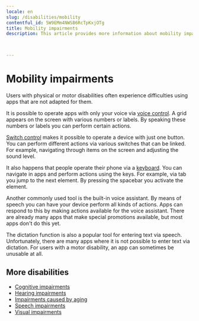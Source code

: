 ```yaml
---
locale: en
slug: /disabilities/mobility
contentful_id: 5W9EMm4NWSB6RcTpKxjOTg
title: Mobility impairments
description: This article provides more information about mobility impairments.


	
---
```


# Mobility impairments

Users with physical or motor disabilities often experience difficulties using apps that are not adapted for them.

It is possible to operate apps with only your voice via [voice control](/en/stats/voice-control). A grid appears on the screen with various numbers or labels. By speaking these numbers or labels you can perform certain actions.

[Switch control](/en/stats/switch-control) makes it possible to operate a device with just one button. You can perform different actions via various switches that can be linked. For example, navigating through items on the screen and adjusting the sound level.

It also happens that people operate their phone via a [keyboard](/en/stats/keyboard-access). You can navigate in apps and perform actions using the keys. For example, via tab you jump to the next element. By pressing the spacebar you activate the element.

Another commonly used tool is the built-in voice assistant. By means of speech you can have your device perform all kinds of actions. Apps can respond to this by making actions available for the voice assistant. There are already many apps that make special promotions available, but most apps don't do this yet.

The dictation function is also a popular tool for entering text via speech. Unfortunately, there are many apps where it is not possible to enter text via dictation. For users with a motor disability, an app can sometimes be unusable at all.

## More disabilities

- [Cognitive impairments](/en/articles/disabilities/cognitive)
- [Hearing impairments](/en/articles/disabilities/hearing)
- [Impairments caused by aging](/en/articles/disabilities/aging)
- [Speech impairments](/en/articles/disabilities/speech)
- [Visual impairments](/en/articles/disabilities/visual)